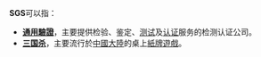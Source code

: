 '''SGS'''可以指：
* '''[[通用驗證|通用驗證]]'''，主要提供检验、鉴定、[[测试|测试]]及[[认证|认证]]服务的检测认证公司。
* '''[[三国杀|三国杀]]'''，主要流行於[[中國大陸|中國大陸]]的桌上[[紙牌遊戲|紙牌遊戲]]。

{{disambig|cat=三字拉丁字母縮寫消歧義}}